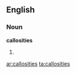 ==English==

===Noun===
'''callosities'''

# {{plural of|[[callosity]]}}

[[ar:callosities]]
[[ta:callosities]]
